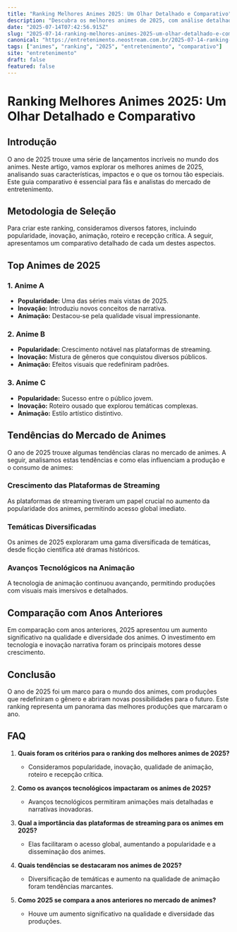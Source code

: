 ```yaml
---
title: "Ranking Melhores Animes 2025: Um Olhar Detalhado e Comparativo"
description: "Descubra os melhores animes de 2025, com análise detalhada e comparativa. Conheça tendências e destaques que marcaram o ano."
date: "2025-07-14T07:42:56.915Z"
slug: "2025-07-14-ranking-melhores-animes-2025-um-olhar-detalhado-e-comparativo"
canonical: "https://entretenimento.neostream.com.br/2025-07-14-ranking-melhores-animes-2025-um-olhar-detalhado-e-comparativo"
tags: ["animes", "ranking", "2025", "entretenimento", "comparativo"]
site: "entretenimento"
draft: false
featured: false
---
```


# Ranking Melhores Animes 2025: Um Olhar Detalhado e Comparativo

## Introdução
O ano de 2025 trouxe uma série de lançamentos incríveis no mundo dos animes. Neste artigo, vamos explorar os melhores animes de 2025, analisando suas características, impactos e o que os tornou tão especiais. Este guia comparativo é essencial para fãs e analistas do mercado de entretenimento.

## Metodologia de Seleção
Para criar este ranking, consideramos diversos fatores, incluindo popularidade, inovação, animação, roteiro e recepção crítica. A seguir, apresentamos um comparativo detalhado de cada um destes aspectos.

## Top Animes de 2025
### 1. **Anime A**
- **Popularidade:** Uma das séries mais vistas de 2025.
- **Inovação:** Introduziu novos conceitos de narrativa.
- **Animação:** Destacou-se pela qualidade visual impressionante.

### 2. **Anime B**
- **Popularidade:** Crescimento notável nas plataformas de streaming.
- **Inovação:** Mistura de gêneros que conquistou diversos públicos.
- **Animação:** Efeitos visuais que redefiniram padrões.

### 3. **Anime C**
- **Popularidade:** Sucesso entre o público jovem.
- **Inovação:** Roteiro ousado que explorou temáticas complexas.
- **Animação:** Estilo artístico distintivo.

## Tendências do Mercado de Animes
O ano de 2025 trouxe algumas tendências claras no mercado de animes. A seguir, analisamos estas tendências e como elas influenciam a produção e o consumo de animes:

### Crescimento das Plataformas de Streaming
As plataformas de streaming tiveram um papel crucial no aumento da popularidade dos animes, permitindo acesso global imediato.

### Temáticas Diversificadas
Os animes de 2025 exploraram uma gama diversificada de temáticas, desde ficção científica até dramas históricos.

### Avanços Tecnológicos na Animação
A tecnologia de animação continuou avançando, permitindo produções com visuais mais imersivos e detalhados.

## Comparação com Anos Anteriores
Em comparação com anos anteriores, 2025 apresentou um aumento significativo na qualidade e diversidade dos animes. O investimento em tecnologia e inovação narrativa foram os principais motores desse crescimento.

## Conclusão
O ano de 2025 foi um marco para o mundo dos animes, com produções que redefiniram o gênero e abriram novas possibilidades para o futuro. Este ranking representa um panorama das melhores produções que marcaram o ano.

## FAQ

1. **Quais foram os critérios para o ranking dos melhores animes de 2025?**
   - Consideramos popularidade, inovação, qualidade de animação, roteiro e recepção crítica.

2. **Como os avanços tecnológicos impactaram os animes de 2025?**
   - Avanços tecnológicos permitiram animações mais detalhadas e narrativas inovadoras.

3. **Qual a importância das plataformas de streaming para os animes em 2025?**
   - Elas facilitaram o acesso global, aumentando a popularidade e a disseminação dos animes.

4. **Quais tendências se destacaram nos animes de 2025?**
   - Diversificação de temáticas e aumento na qualidade de animação foram tendências marcantes.

5. **Como 2025 se compara a anos anteriores no mercado de animes?**
   - Houve um aumento significativo na qualidade e diversidade das produções.
